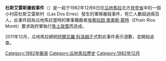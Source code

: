 {{expand|time=2012-03-15T11:09:56+00:00}}
{{unreferenced|time=2012-03-15T11:09:56+00:00}}
'''杜斯艾雷斯屠殺事件'''（{{lang-en|Dos Erres massacre}}）是一起于1982年12月6日在[[瓜地馬拉|瓜地馬拉]]北方[[貝登省|貝登省]]中的一個小村莊杜斯艾雷斯村（Las Dos Erres）發生的軍隊屠殺事件，死亡人數超過兩百人。此事件因為瓜地馬拉當時的軍事獨裁者[[埃弗拉因·里奧斯·蒙特|埃弗拉因·里奧斯·蒙特]]（Efraín Ríos Montt）要求政府軍執行[[焦土政策|焦土政策]]而造成。

2011年12月，瓜地馬拉總統[[阿爾瓦羅·科洛姆|阿爾瓦羅·科洛姆]]正式對此事件表示道歉，並開始追查。
{{DEFAULTSORT:Dos Erres}}
[[Category:1982年衝突|Category:1982年衝突]]
[[Category:瓜地馬拉歷史|Category:瓜地馬拉歷史]]
[[Category:1982年12月|Category:1982年12月]]
